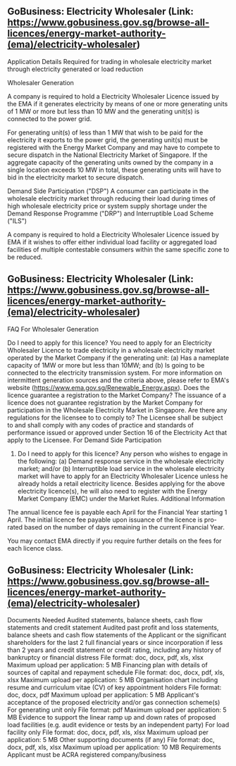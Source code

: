 ## GoBusiness: Electricity Wholesaler (Link: https://www.gobusiness.gov.sg/browse-all-licences/energy-market-authority-(ema)/electricity-wholesaler)
Application Details
Required for trading in wholesale electricity market through electricity generated or load reduction

Wholesaler Generation

A company is required to hold a Electricity Wholesaler Licence issued by the EMA if it generates electricity by means of one or more generating units of 1 MW or more but less than 10 MW and the generating unit(s) is connected to the power grid.

For generating unit(s) of less than 1 MW that wish to be paid for the electricity it exports to the power grid, the generating unit(s) must be registered with the Energy Market Company and may have to compete to secure dispatch in the National Electricity Market of Singapore. If the aggregate capacity of the generating units owned by the company in a single location exceeds 10 MW in total, these generating units will have to bid in the electricity market to secure dispatch.

Demand Side Participation ("DSP")
A consumer can participate in the wholesale electricity market through reducing their load during times of high wholesale electricity price or system supply shortage under the Demand Response Programme ("DRP") and Interruptible Load Scheme ("ILS")

A company is required to hold a Electricity Wholesaler Licence issued by EMA if it wishes to offer either individual load facility or aggregated load facilities of multiple contestable consumers within the same specific zone to be reduced.

## GoBusiness: Electricity Wholesaler (Link: https://www.gobusiness.gov.sg/browse-all-licences/energy-market-authority-(ema)/electricity-wholesaler)
FAQ
For Wholesaler Generation

Do I need to apply for this licence?
You need to apply for an Electricity Wholesaler Licence to trade electricity in a wholesale electricity market operated by the Market Company if the generating unit:
(a) Has a nameplate capacity of 1MW or more but less than 10MW; and
(b) Is going to be connected to the electricity transmission system.
For more information on intermittent generation sources and the criteria above, please refer to EMA's website (https://www.ema.gov.sg/Renewable_Energy.aspx).
Does the licence guarantee a registration to the Market Company?
The issuance of a licence does not guarantee registration by the Market Company for participation in the Wholesale Electricity Market in Singapore.
Are there any regulations for the licensee to to comply to?
The Licensee shall be subject to and shall comply with any codes of practice and standards of performance issued or approved under Section 16 of the Electricity Act that apply to the Licensee.
For Demand Side Participation

1) Do I need to apply for this licence?
Any person who wishes to engage in the following:
(a) Demand response service in the wholesale electricity market; and/or
(b) Interruptible load service in the wholesale electricity market
will have to apply for an Electricity Wholesaler Licence unless he already holds a retail electricity licence.
Besides applying for the above electricity licence(s), he will also need to register with the Energy Market Company (EMC) under the Market Rules.
Additional Information

The annual licence fee is payable each April for the Financial Year starting 1 April. The initial licence fee payable upon issuance of the licence is pro-rated based on the number of days remaining in the current Financial Year.

You may contact EMA directly if you require further details on the fees for each licence class.

## GoBusiness: Electricity Wholesaler (Link: https://www.gobusiness.gov.sg/browse-all-licences/energy-market-authority-(ema)/electricity-wholesaler)
Documents Needed
Audited statements, balance sheets, cash flow statements and credit statement
Audited past profit and loss statements, balance sheets and cash flow statements of the Applicant or the significant shareholders for the last 2 full financial years or since incorporation if less than 2 years and credit statement or credit rating, including any history of bankruptcy or financial distress
File format: doc, docx, pdf, xls, xlsx
Maximum upload per application: 5 MB
Financing plan with details of sources of capital and repayment schedule
File format: doc, docx, pdf, xls, xlsx
Maximum upload per application: 5 MB
Organisation chart including resume and curriculum vitae (CV) of key appointment holders
File format: doc, docx, pdf
Maximum upload per application: 5 MB
Applicant's acceptance of the proposed electricity and/or gas connection scheme(s)
For generating unit only
File format: pdf
Maximum upload per application: 5 MB
Evidence to support the linear ramp up and down rates of proposed load facilities (e.g. audit evidence or tests by an independent party)
For load facility only
File format: doc, docx, pdf, xls, xlsx
Maximum upload per application: 5 MB
Other supporting documents (if any)
File format: doc, docx, pdf, xls, xlsx
Maximum upload per application: 10 MB
Requirements
Applicant must be ACRA registered company/business
